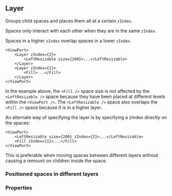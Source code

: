 

<CommonHeader />

<Meta of={LayerStories} />

## Layer

Groups child spaces and places them all at a certain `zIndex`.

Spaces only interact with each other when they are in the same `zIndex`.

Spaces in a higher `zIndex` overlap spaces in a lower `zIndex`.

```tsx
<ViewPort>
	<Layer zIndex={2}>
		<LeftResizable size={200}>...</LeftResizable>
	</Layer>
	<Layer zIndex={1}>
		<Fill>...</Fill>
	</Layer>
</ViewPort>
```

In the example above, the `<Fill />` space size is not affected by the `<LeftResizable />` space because
they have been placed at different levels within the `<ViewPort />`. The `<LeftResizable />` space also
overlaps the `<Fill />` space because it is in a higher layer.

An alternate way of specifying the layer is by specifying a zIndex directly on the spaces:

```tsx
<ViewPort>
	<LeftResizable size={200} zIndex={2}>...</LeftResizable>
	<Fill zIndex={1}>...</Fill>
</ViewPort>
```

This is preferable when moving spaces between different layers without causing a remount on children
inside the space.

### Positioned spaces in different layers

<Canvas>
  <Story of={LayerStories.Default} />
</Canvas>

### Properties

<Story of={LayerStories.Properties} />
